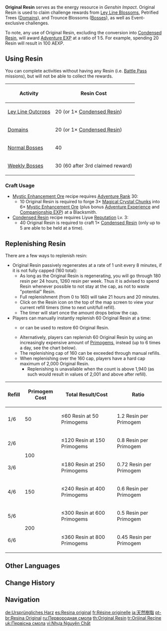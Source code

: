 {{Item Infobox
|id           = 000106
|image        = Item Fragile Resin.png
|type         = Challenge Result Items
|group        = Monetization Items
|quality      = 3
|effect       = Used to vitalize Petrified Trees and Ley Line Blossoms, allowing access to the treasures they hold. Energy regenerates over time.
|description  = It is said that the roots of all the [[Irminsul]] trees and blossoms in the world are intertwined at the deepest, most hidden place in the earth, and that the pattern the root system makes defines the Ley Lines of the world.
|source1      = Regeneration over time
|source2      = [[Fragile Resin]]
|source3      = [[Primogem]]s
|source4      = [[Transient Resin]]
}}
'''Original Resin''' serves as the energy resource in ''Genshin Impact''. Original Resin is used to claim challenge rewards from [[Ley Line Outcrops|Ley Line Blossoms]], Petrified Trees ([[Domains]]), and Trounce Blossoms ([[Bosses]]), as well as Event-exclusive challenges.

To note, any use of Original Resin, excluding the conversion into [[Condensed Resin]], will award [[Adventure EXP]] at a ratio of 1:5. For example, spending 20 Resin will result in 100 AEXP.

==Using Resin==
You can complete activities without having any Resin (i.e. [[Battle Pass]] missions), but will not be able to collect the rewards.
{|class="wikitable" style="text-align:center"
!Activity!!Resin Cost
|-
|[[Ley Line Outcrops]]||20 (or 1× [[Condensed Resin]])
|-
|[[Domains]]||20 (or 1× [[Condensed Resin]])
|-
|[[Normal Bosses]]||40
|-
|[[Weekly Bosses]]||30 (60 after 3rd claimed reward)
|}

===Craft Usage===
{{Craft Usage}}
*[[Mystic Enhancement Ore]] recipe requires [[Adventure Rank]] 30:
**10 Original Resin is required to forge 3× [[Magical Crystal Chunk]]s into 6× [[Mystic Enhancement Ore]] (plus bonus [[Adventure Experience]] and [[Companionship EXP]]) at a Blacksmith.
*[[Condensed Resin]] recipe requires Liyue [[Reputation]] Lv. 3:
**40 Original Resin is required to craft 1× [[Condensed Resin]] (only up to 5 are able to be held at a time).

==Replenishing Resin==
There are a few ways to replenish resin:
*Original Resin passively regenerates at a rate of 1 unit every 8 minutes, if it is not fully capped (160 total):
**As long as the Original Resin is regenerating, you will go through 180 resin per 24 hours, 1260 resin per week. Thus it is advised to spend Resin whenever possible to not stay at the cap, as not to waste "potential" Resin.
**Full replenishment (from 0 to 160) will take 21 hours and 20 minutes.
**Click on the Resin icon on the top of the map screen to view your current refill timers (time to next unit/full refill).
**The timer will start once the amount drops below the cap.
*Players can manually instantly replenish 60 Original Resin at a time:
**{{Item|Fragile Resin|20|x=1}} or {{Item|Transient Resin|20|x=1}} can be used to restore 60 Original Resin.
**Alternatively, players can replenish 60 Original Resin by using an increasingly expensive amount of [[Primogem]]s, instead (up to 6 times a day, see the chart below).
**The replenishing cap of 160 can be exceeded through manual refills.
**When replenishing over the 160 cap, players have a hard cap maximum of 2,000 Original Resin.
***Replenishing is unavailable when the count is above 1,940 (as such would result in values of 2,001 and above after refill).

{|class="wikitable" style="text-align:center;"
!Refill!!Primogem Cost!!Total Result/Cost!!Ratio
|-
|1/6||50||≤60 Resin at 50 Primogems||1.2 Resin per Primogem
|-
|2/6||rowspan=2|100||≤120 Resin at 150 Primogems||0.8 Resin per Primogem
|-
|3/6||≤180 Resin at 250 Primogems||0.72 Resin per Primogem
|-
|4/6||150||≤240 Resin at 400 Primogems||0.6 Resin per Primogem
|-
|5/6||rowspan=2|200||≤300 Resin at 600 Primogems||0.5 Resin per Primogem
|-
|6/6||≤360 Resin at 800 Primogems||0.45 Resin per Primogem
|}

==Other Languages==
{{Other Languages
|en      = Original Resin
|zhs     = 原粹树脂
|zhs_rm  = Yuáncuì Shùzhī
|zht     = 原粹樹脂
|zht_rm  = Yuáncuì Shùzhī
|zh_tl   = Original and Pure Resin
|ja      = 天然樹脂
|ja_rm   = Ten'nen Jushi
|ja_tl   = Natural Resin
|ko      = 퓨어 레진
|ko_rm   = Pyueo Rejin
|ko_tl   = Pure Resin
|es      = Resina original
|es_tl   = Original Resin
|fr      = Résine originelle
|fr_tl   = Original Resin
|ru      = Первородная смола
|ru_tl   = Original Resin
|th      = Original Resin
|vi      = Nhựa Nguyên Chất
|vi_tl   = Pure Resin
|de      = Ursprüngliches Harz
|de_tl   = Original Resin
|id      = Original Resin
|pt      = Resina Original
|pt_tl   = Original Resin
|tr      = Orijinal Reçine
|tr_tl   = 
|it      = Resina primordiale
|it_tl   = Primordial Resin
}}

==Change History==
{{Change History|1.0}}

==Navigation==
{{Genshin Navbox}}

[[de:Ursprüngliches Harz]]
[[es:Resina original]]
[[fr:Résine originelle]]
[[ja:天然樹脂]]
[[pt-br:Resina Original]]
[[ru:Первородная смола]]
[[th:Original Resin]]
[[tr:Orijinal Reçine]]
[[uk:Первісна смола]]
[[vi:Nhựa Nguyên Chất]]